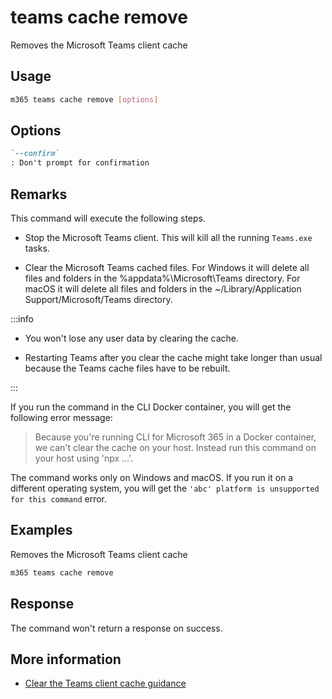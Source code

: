 
# teams cache remove

Removes the Microsoft Teams client cache

## Usage

```sh
m365 teams cache remove [options]
```

## Options

```md definition-list
`--confirm`
: Don't prompt for confirmation
```

<Global />

## Remarks

This command will execute the following steps.

- Stop the Microsoft Teams client. This will kill all the running `Teams.exe` tasks.

- Clear the Microsoft Teams cached files. For Windows it will delete all files and folders in the %appdata%\Microsoft\Teams directory. For macOS it will delete all files and folders in the  ~/Library/Application Support/Microsoft/Teams directory.

:::info

- You won't lose any user data by clearing the cache.

- Restarting Teams after you clear the cache might take longer than usual because the Teams cache files have to be rebuilt.

:::

If you run the command in the CLI Docker container, you will get the following error message:

> Because you're running CLI for Microsoft 365 in a Docker container, we can't clear the cache on your host. Instead run this command on your host using 'npx ...'.

The command works only on Windows and macOS. If you run it on a different operating system, you will get the `'abc' platform is unsupported for this command` error.

## Examples

Removes the Microsoft Teams client cache

```sh
m365 teams cache remove
```

## Response

The command won't return a response on success.

## More information

- [Clear the Teams client cache guidance](https://docs.microsoft.com/microsoftteams/troubleshoot/teams-administration/clear-teams-cache)

